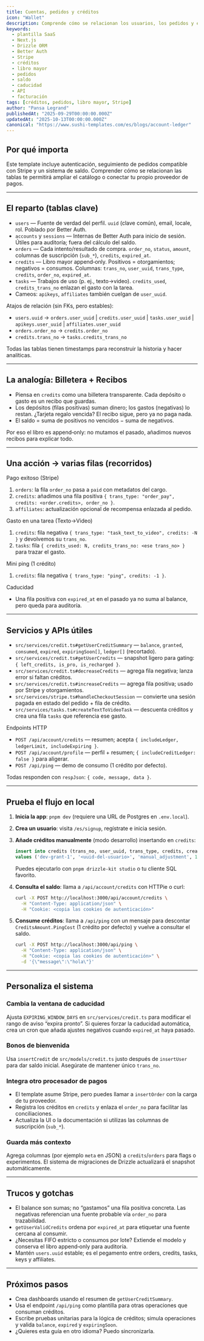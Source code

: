 ```yaml
---
title: Cuentas, pedidos y créditos
icon: "Wallet"
description: Comprende cómo se relacionan los usuarios, los pedidos y el libro mayor de créditos en el template Sushi SaaS. Aprende la fórmula del saldo, el manejo de caducidad y las APIs/servicios para otorgar, consumir y consultar créditos.
keywords:
  - plantilla SaaS
  - Next.js
  - Drizzle ORM
  - Better Auth
  - Stripe
  - créditos
  - libro mayor
  - pedidos
  - saldo
  - caducidad
  - API
  - facturación
tags: [créditos, pedidos, libro mayor, Stripe]
author: "Pansa Legrand"
publishedAt: "2025-09-29T00:00:00.000Z"
updatedAt: "2025-10-13T00:00:00.000Z"
canonical: "https://www.sushi-templates.com/es/blogs/account-ledger"
---
```


## Por qué importa

Este template incluye autenticación, seguimiento de pedidos compatible con Stripe y un sistema de saldo. Comprender cómo se relacionan las tablas te permitirá ampliar el catálogo o conectar tu propio proveedor de pagos.

---

## El reparto (tablas clave)

- `users` — Fuente de verdad del perfil. `uuid` (clave común), email, locale, rol. Poblado por Better Auth.
- `accounts` y `sessions` — Internas de Better Auth para inicio de sesión. Útiles para auditoría; fuera del cálculo del saldo.
- `orders` — Cada intento/resultado de compra. `order_no`, `status`, `amount`, columnas de suscripción (`sub_*`), `credits`, `expired_at`.
- `credits` — Libro mayor append‑only. Positivos = otorgamientos; negativos = consumos. Columnas: `trans_no`, `user_uuid`, `trans_type`, `credits`, `order_no`, `expired_at`.
- `tasks` — Trabajos de uso (p. ej., texto→video). `credits_used`, `credits_trans_no` enlazan el gasto con la tarea.
- Cameos: `apikeys`, `affiliates` también cuelgan de `user_uuid`.

Atajos de relación (sin FKs, pero estables):
- `users.uuid` → `orders.user_uuid` | `credits.user_uuid` | `tasks.user_uuid` | `apikeys.user_uuid` | `affiliates.user_uuid`
- `orders.order_no` → `credits.order_no`
- `credits.trans_no` → `tasks.credits_trans_no`

Todas las tablas tienen timestamps para reconstruir la historia y hacer analíticas.

---

## La analogía: Billetera + Recibos

- Piensa en `credits` como una billetera transparente. Cada depósito o gasto es un recibo que guardas.
- Los depósitos (filas positivas) suman dinero; los gastos (negativas) lo restan. ¿Tarjeta regalo vencida? El recibo sigue, pero ya no paga nada.
- El saldo = suma de positivos no vencidos − suma de negativos.

Por eso el libro es append‑only: no mutamos el pasado, añadimos nuevos recibos para explicar todo.

---

## Una acción → varias filas (recorridos)

Pago exitoso (Stripe)
1) `orders`: la fila `order_no` pasa a `paid` con metadatos del cargo.
2) `credits`: añadimos una fila positiva `{ trans_type: "order_pay", credits: <order.credits>, order_no }`.
3) `affiliates`: actualización opcional de recompensa enlazada al pedido.

Gasto en una tarea (Texto→Video)
1) `credits`: fila negativa `{ trans_type: "task_text_to_video", credits: -N }` y devolvemos su `trans_no`.
2) `tasks`: fila `{ credits_used: N, credits_trans_no: <ese trans_no> }` para trazar el gasto.

Mini ping (1 crédito)
1) `credits`: fila negativa `{ trans_type: "ping", credits: -1 }`.

Caducidad
- Una fila positiva con `expired_at` en el pasado ya no suma al balance, pero queda para auditoría.

---

## Servicios y APIs útiles

- `src/services/credit.ts#getUserCreditSummary` — `balance`, `granted`, `consumed`, `expired`, `expiringSoon[]`, `ledger[]` (recortado).
- `src/services/credit.ts#getUserCredits` — snapshot ligero para gating: `{ left_credits, is_pro, is_recharged }`.
- `src/services/credit.ts#decreaseCredits` — agrega fila negativa; lanza error si faltan créditos.
- `src/services/credit.ts#increaseCredits` — agrega fila positiva; usado por Stripe y otorgamientos.
- `src/services/stripe.ts#handleCheckoutSession` — convierte una sesión pagada en estado del pedido + fila de crédito.
- `src/services/tasks.ts#createTextToVideoTask` — descuenta créditos y crea una fila `tasks` que referencia ese gasto.

Endpoints HTTP
- `POST /api/account/credits` — resumen; acepta `{ includeLedger, ledgerLimit, includeExpiring }`.
- `POST /api/account/profile` — perfil + resumen; `{ includeCreditLedger: false }` para aligerar.
- `POST /api/ping` — demo de consumo (1 crédito por defecto).

Todas responden con `respJson`: `{ code, message, data }`.

---

## Prueba el flujo en local

1. **Inicia la app**: `pnpm dev` (requiere una URL de Postgres en `.env.local`).
2. **Crea un usuario**: visita `/es/signup`, regístrate e inicia sesión.
3. **Añade créditos manualmente** (modo desarrollo) insertando en `credits`:

   ```sql
   insert into credits (trans_no, user_uuid, trans_type, credits, created_at)
   values ('dev-grant-1', '<uuid-del-usuario>', 'manual_adjustment', 100, now());
   ```

   Puedes ejecutarlo con `pnpm drizzle-kit studio` o tu cliente SQL favorito.
4. **Consulta el saldo**: llama a `/api/account/credits` con HTTPie o curl:

   ```bash
   curl -X POST http://localhost:3000/api/account/credits \
     -H "Content-Type: application/json" \
     -H "Cookie: <copia las cookies de autenticación>"
   ```

5. **Consume créditos**: llama a `/api/ping` con un mensaje para descontar `CreditsAmount.PingCost` (1 crédito por defecto) y vuelve a consultar el saldo.

   ```bash
   curl -X POST http://localhost:3000/api/ping \
     -H "Content-Type: application/json" \
     -H "Cookie: <copia las cookies de autenticación>" \
     -d '{\"message\":\"hola\"}'
   ```

---

## Personaliza el sistema

### Cambia la ventana de caducidad

Ajusta `EXPIRING_WINDOW_DAYS` en `src/services/credit.ts` para modificar el rango de aviso “expira pronto”. Si quieres forzar la caducidad automática, crea un cron que añada ajustes negativos cuando `expired_at` haya pasado.

### Bonos de bienvenida

Usa `insertCredit` de `src/models/credit.ts` justo después de `insertUser` para dar saldo inicial. Asegúrate de mantener único `trans_no`.

### Integra otro procesador de pagos

- El template asume Stripe, pero puedes llamar a `insertOrder` con la carga de tu proveedor.
- Registra los créditos en `credits` y enlaza el `order_no` para facilitar las conciliaciones.
- Actualiza la UI o la documentación si utilizas las columnas de suscripción (`sub_*`).

### Guarda más contexto

Agrega columnas (por ejemplo `meta` en JSON) a `credits`/`orders` para flags o experimentos. El sistema de migraciones de Drizzle actualizará el snapshot automáticamente.

---

## Trucos y gotchas

- El balance son sumas; no “gastamos” una fila positiva concreta. Las negativas referencian una fuente probable vía `order_no` para trazabilidad.
- `getUserValidCredits` ordena por `expired_at` para etiquetar una fuente cercana al consumir.
- ¿Necesitas FIFO estricto o consumos por lote? Extiende el modelo y conserva el libro append‑only para auditoría.
- Mantén `users.uuid` estable; es el pegamento entre orders, credits, tasks, keys y affiliates.

---

## Próximos pasos

- Crea dashboards usando el resumen de `getUserCreditSummary`.
- Usa el endpoint `/api/ping` como plantilla para otras operaciones que consuman créditos.
- Escribe pruebas unitarias para la lógica de créditos; simula operaciones y valida `balance`, `expired` y `expiringSoon`.
- ¿Quieres esta guía en otro idioma? Puedo sincronizarla.
